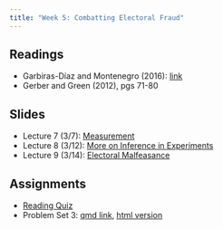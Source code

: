 ```yaml
---
title: "Week 5: Combatting Electoral Fraud"
---
```


## Readings

-   Garbiras-Díaz and Montenegro (2016): [link](https://www.aeaweb.org/articles?id=10.1257/aer.20210778)
-   Gerber and Green (2012), pgs 71-80

## Slides

- Lecture 7 (3/7): [Measurement](/lectures/07-survey-measurement/survey_measurement.qmd)
- Lecture 8 (3/12): [More on Inference in Experiments](/lectures/08-ci/inference_ci.qmd)
- Lecture 9 (3/14): [Electoral Malfeasance](/lectures/09-fraud/fraud.qmd)

## Assignments

-   [Reading Quiz](https://canvas.mit.edu/courses/24619/quizzes/39667)
- Problem Set 3: [qmd link](https://www.dropbox.com/scl/fi/h5g4nucqgbt93on11vzt9/pset3.qmd?rlkey=6lbsbro12dcqlflzdt14dnl0o&dl=0), [html version](/psets/pset3.qmd)

